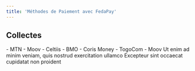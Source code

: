 ```yaml
---
title: 'Méthodes de Paiement avec FedaPay'
---
```


## Collectes

<CardGroup cols={2}>
  <Card title="BENIN" icon="square-1">
    - MTN
    - Moov
    - Celtiis
    - BMO
    - Coris Money
  </Card>
  <Card title="TOGO" icon="square-2">
    - TogoCom
    - Moov
  </Card>
  <Card title="Third Card" icon="square-3">
    Ut enim ad minim veniam, quis nostrud exercitation ullamco
  </Card>
  <Card title="Fourth Card" icon="square-4">
    Excepteur sint occaecat cupidatat non proident
  </Card>
</CardGroup>
